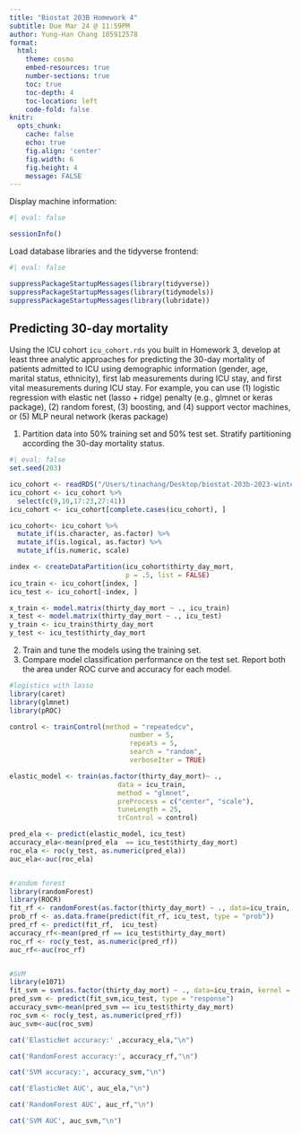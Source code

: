```yaml
---
title: "Biostat 203B Homework 4"
subtitle: Due Mar 24 @ 11:59PM
author: Yung-Han Chang 105912578
format:
  html:
    theme: cosmo
    embed-resources: true
    number-sections: true
    toc: true
    toc-depth: 4
    toc-location: left
    code-fold: false
knitr:
  opts_chunk: 
    cache: false    
    echo: true
    fig.align: 'center'
    fig.width: 6
    fig.height: 4
    message: FALSE
---
```


Display machine information:
```r
#| eval: false

sessionInfo()
```
Load database libraries and the tidyverse frontend:
```r
#| eval: false

suppressPackageStartupMessages(library(tidyverse))
suppressPackageStartupMessages(library(tidymodels))
suppressPackageStartupMessages(library(lubridate))
```

## Predicting 30-day mortality

Using the ICU cohort `icu_cohort.rds` you built in Homework 3, develop at least three analytic approaches for predicting the 30-day mortality of patients admitted to ICU using demographic information (gender, age, marital status, ethnicity), first lab measurements during ICU stay, and first vital measurements during ICU stay. For example, you can use (1) logistic regression with elastic net (lasso + ridge) penalty (e.g., glmnet or keras package), (2) random forest, (3) boosting, and (4) support vector machines, or (5) MLP neural network (keras package)

1. Partition data into 50% training set and 50% test set. Stratify partitioning according the 30-day mortality status.
```r
#| eval: false
set.seed(203)

icu_cohort <- readRDS("/Users/tinachang/Desktop/biostat-203b-2023-winter/hw4/icu_cohort.rds")
icu_cohort <- icu_cohort %>% 
  select(c(9,10,17:23,27:41))
icu_cohort <- icu_cohort[complete.cases(icu_cohort), ]

icu_cohort<- icu_cohort %>%
  mutate_if(is.character, as.factor) %>%
  mutate_if(is.logical, as.factor) %>%
  mutate_if(is.numeric, scale)

index <- createDataPartition(icu_cohort$thirty_day_mort,
                             p = .5, list = FALSE)
icu_train <- icu_cohort[index, ]
icu_test <- icu_cohort[-index, ]

x_train <- model.matrix(thirty_day_mort ~ ., icu_train)
x_test <- model.matrix(thirty_day_mort ~ ., icu_test)
y_train <- icu_train$thirty_day_mort
y_test <- icu_test$thirty_day_mort
```

2. Train and tune the models using the training set.
3. Compare model classification performance on the test set. Report both the area under ROC curve and accuracy for each model.
```r
#logistics with lasso
library(caret)
library(glmnet)
library(pROC)

control <- trainControl(method = "repeatedcv",
                              number = 5,
                              repeats = 5,
                              search = "random",
                              verboseIter = TRUE)

elastic_model <- train(as.factor(thirty_day_mort)~ .,
                           data = icu_train,
                           method = "glmnet",
                           preProcess = c("center", "scale"),
                           tuneLength = 25,
                           trControl = control)

pred_ela <- predict(elastic_model, icu_test)
accuracy_ela<-mean(pred_ela  == icu_test$thirty_day_mort)
roc_ela <- roc(y_test, as.numeric(pred_ela))
auc_ela<-auc(roc_ela)


#random forest
library(randomForest)
library(ROCR)
fit_rf <- randomForest(as.factor(thirty_day_mort) ~ ., data=icu_train, ntree = 300)
prob_rf <- as.data.frame(predict(fit_rf, icu_test, type = "prob"))
pred_rf <- predict(fit_rf,  icu_test)
accuracy_rf<-mean(pred_rf == icu_test$thirty_day_mort)
roc_rf <- roc(y_test, as.numeric(pred_rf))
auc_rf<-auc(roc_rf)


#SVM
library(e1071)
fit_svm = svm(as.factor(thirty_day_mort) ~ ., data=icu_train, kernel = "linear", cost = 10, scale = FALSE)
pred_svm <- predict(fit_svm,icu_test, type = "response")
accuracy_svm<-mean(pred_svm == icu_test$thirty_day_mort)
roc_svm <- roc(y_test, as.numeric(pred_rf))
auc_svm<-auc(roc_svm)
```
```r
cat('ElasticNet accuracy:' ,accuracy_ela,"\n")

cat('RandomForest accuracy:', accuracy_rf,"\n")

cat('SVM accuracy:', accuracy_svm,"\n")

cat('ElasticNet AUC', auc_ela,"\n")

cat('RandomForest AUC', auc_rf,"\n")

cat('SVM AUC', auc_svm,"\n")

```